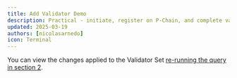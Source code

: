 ```yaml
---
title: Add Validator Demo
description: Practical - initiate, register on P-Chain, and complete validator registration using the Toolbox.
updated: 2025-03-19
authors: [nicolasarnedo]
icon: Terminal
---
```



<ToolboxMdxWrapper walletMode="l1">
  <AddValidator />
</ToolboxMdxWrapper>

You can view the changes applied to the Validator Set [re-running the query in section 2](/academy/permissioned-l1s/05-validator-manager-operations/02-query-validator-set).
